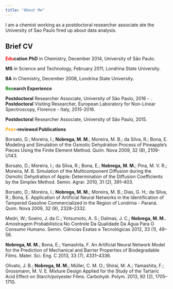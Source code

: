 ```yaml
---
title: "About Me"
---
```


I am a chemist working as a postdoctoral researcher associate ate the University of Sao Paulo fired up about data analysis.  

## **Brief CV**

<span style="color:red">**Edu**</span>**cation**
**PhD** in Chemistry, December 2014, University of São Paulo.  

**MS** in Science and Technology, February 2011, Londrina State University.  

**BA** in Chemistry, December 2008, Londrina State University.  


<span style="color:green">**Res**</span>**earch Experience**

**Postdoctoral** Researcher Associate, University of São Paulo, 2016 - .  
**Postdoctoral** Visiting Researcher, European Laboratory for Non-Linear Spectroscopy, Florence - Italy, 2015-2016.  

**Postdoctoral** Researcher Associate, University of São Paulo, 2015.  


<span style="color:orange">**Peer**</span>**-reviewed Publications**  

Borsato, D.; Moreira, I.; **Nobrega, M. M.**; Moreira, M. B.; da Silva, R.; Bona, E. Modeling and Simulation of the Osmotic Dehydration Process of Pineapple’s Pieces Using the Finite Element Method. Quim. Nova 2009, 32 (8), 2109-U143.  

Borsato, D.; Moreira, I.; da Silva, R.; Bona, E.; **Nobrega, M. M.**; Pina, M. V. R.; Moreira, M. B. Simulation of the Multicomponent Diffusion during the Osmotic Dehydration of Apple: Determination of the Diffusion Coefficients by the Simplex Method. Semin. Agrar. 2010, 31 (2), 391–403.  

Borsato, D.; Moreira, I.; **Nobrega, M. M.**; Moreira, M. B.; Dias, G. H.; da Silva, R.; Bona, E. Application of Artificial Neural Networks in the Identification of Tampered Gasoline Commercialized in the Region of Londrina - Paraná. Quim. Nova 2009, 32 (9), 2328–2332.  

Medri, W.; Soeiro, J. da C.; Yotsumoto, A. S.; Dalmas, J. C.; **Nobrega, M. M.**. Amostragem Probabilística No Controle Da Qualidade Da Água Para O Consumo Humano. Semin. Ciências Exatas e Tecnológicas 2012, 33 (1), 49–56.  

**Nobrega, M. M.**; Bona, E.; Yamashita, F. An Artificial Neural Network Model for the Prediction of Mechanical and Barrier Properties of Biodegradable Films. Mater. Sci. Eng. C 2013, 33 (7), 4331–4336.  

Olivato, J. B.; **Nobrega, M. M.**; Müller, C. M. O.; Shirai, M. A.; Yamashita, F.; Grossmann, M. V. E. Mixture Design Applied for the Study of the Tartaric Acid Effect on Starch/polyester Films. Carbohydr. Polym. 2013, 92 (2), 1705–1710.  



